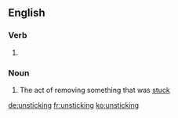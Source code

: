 ==English==

===Verb===
{{head|en|present participle}}

# {{present participle of|unstick|lang=en|nocat=1}}

===Noun===
{{en-noun|-}}

# The act of removing something that was [[stuck]]

[[de:unsticking]]
[[fr:unsticking]]
[[ko:unsticking]]